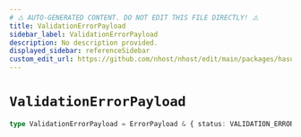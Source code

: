 ```yaml
---
# ⚠️ AUTO-GENERATED CONTENT. DO NOT EDIT THIS FILE DIRECTLY! ⚠️
title: ValidationErrorPayload
sidebar_label: ValidationErrorPayload
description: No description provided.
displayed_sidebar: referenceSidebar
custom_edit_url: https://github.com/nhost/nhost/edit/main/packages/hasura-auth-js/src/core/errors.ts#L37
---
```


# `ValidationErrorPayload`

```ts
type ValidationErrorPayload = ErrorPayload & { status: VALIDATION_ERROR_CODE }
```
